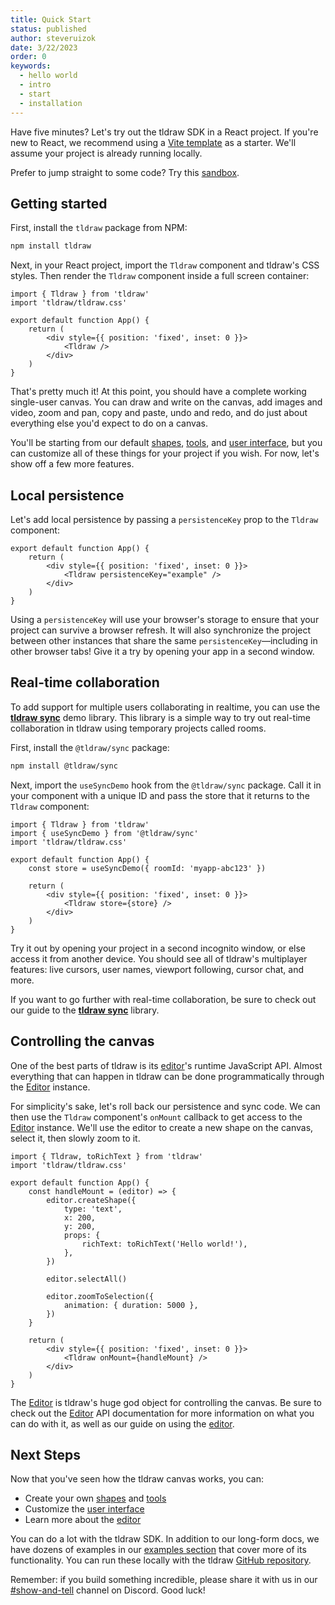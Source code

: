 ```yaml
---
title: Quick Start
status: published
author: steveruizok
date: 3/22/2023
order: 0
keywords:
  - hello world
  - intro
  - start
  - installation
---
```


Have five minutes? Let's try out the tldraw SDK in a React project. If you're new to React, we recommend using a [Vite template](https://vitejs.dev/guide/#scaffolding-your-first-vite-project) as a starter. We'll assume your project is already running locally.

Prefer to jump straight to some code? Try this [sandbox](https://stackblitz.com/edit/vitejs-vite-ahoswhus?file=src%2FApp.tsx).

## Getting started

First, install the `tldraw` package from NPM:

```bash
npm install tldraw
```

Next, in your React project, import the `Tldraw` component and tldraw's CSS styles. Then render the `Tldraw` component inside a full screen container:

```tsx
import { Tldraw } from 'tldraw'
import 'tldraw/tldraw.css'

export default function App() {
	return (
		<div style={{ position: 'fixed', inset: 0 }}>
			<Tldraw />
		</div>
	)
}
```

That's pretty much it! At this point, you should have a complete working single-user canvas. You can draw and write on the canvas, add images and video, zoom and pan, copy and paste, undo and redo, and do just about everything else you'd expect to do on a canvas.

You'll be starting from our default [shapes](/docs/shapes), [tools](/docs/tools), and [user interface](/docs/user-interface), but you can customize all of these things for your project if you wish. For now, let's show off a few more features.

## Local persistence

Let's add local persistence by passing a `persistenceKey` prop to the `Tldraw` component:

<FocusLines lines={[4]}>

```tsx
export default function App() {
	return (
		<div style={{ position: 'fixed', inset: 0 }}>
			<Tldraw persistenceKey="example" />
		</div>
	)
}
```

</FocusLines>

Using a `persistenceKey` will use your browser's storage to ensure that your project can survive a browser refresh. It will also synchronize the project between other instances that share the same `persistenceKey`—including in other browser tabs! Give it a try by opening your app in a second window.

## Real-time collaboration

To add support for multiple users collaborating in realtime, you can use the [**tldraw sync**](/docs/sync) demo library. This library is a simple way to try out real-time collaboration in tldraw using temporary projects called rooms.

First, install the `@tldraw/sync` package:

```bash
npm install @tldraw/sync
```

Next, import the `useSyncDemo` hook from the `@tldraw/sync` package. Call it in your component with a unique ID and pass the store that it returns to the `Tldraw` component:

<FocusLines lines={[2,6,10]}>

```tsx
import { Tldraw } from 'tldraw'
import { useSyncDemo } from '@tldraw/sync'
import 'tldraw/tldraw.css'

export default function App() {
	const store = useSyncDemo({ roomId: 'myapp-abc123' })

	return (
		<div style={{ position: 'fixed', inset: 0 }}>
			<Tldraw store={store} />
		</div>
	)
}
```

</FocusLines>

Try it out by opening your project in a second incognito window, or else access it from another device. You should see all of tldraw's multiplayer features: live cursors, user names, viewport following, cursor chat, and more.

If you want to go further with real-time collaboration, be sure to check out our guide to the [**tldraw sync**](/docs/sync) library.

## Controlling the canvas

One of the best parts of tldraw is its [editor](/docs/editor)'s runtime JavaScript API. Almost everything that can happen in tldraw can be done programmatically through the [Editor](?) instance.

For simplicity's sake, let's roll back our persistence and sync code. We can then use the `Tldraw` component's `onMount` callback to get access to the [Editor](?) instance. We'll use the editor to create a new shape on the canvas, select it, then slowly zoom to it.

```tsx
import { Tldraw, toRichText } from 'tldraw'
import 'tldraw/tldraw.css'

export default function App() {
	const handleMount = (editor) => {
		editor.createShape({
			type: 'text',
			x: 200,
			y: 200,
			props: {
				richText: toRichText('Hello world!'),
			},
		})

		editor.selectAll()

		editor.zoomToSelection({
			animation: { duration: 5000 },
		})
	}

	return (
		<div style={{ position: 'fixed', inset: 0 }}>
			<Tldraw onMount={handleMount} />
		</div>
	)
}
```

The [Editor](?) is tldraw's huge god object for controlling the canvas. Be sure to check out the [Editor](?) API documentation for more information on what you can do with it, as well as our guide on using the [editor](/docs/editor).

## Next Steps

Now that you've seen how the tldraw canvas works, you can:

- Create your own [shapes](/docs/shapes) and [tools](/docs/tools)
- Customize the [user interface](/docs/user-interface)
- Learn more about the [editor](/docs/editor)

You can do a lot with the tldraw SDK. In addition to our long-form docs, we have dozens of examples in our [examples section](/examples) that cover more of its functionality. You can run these locally with the tldraw [GitHub repository](https://github.com/tldraw/tldraw).

Remember: if you build something incredible, please share it with us in our [#show-and-tell](https://discord.tldraw.com/?utm_source=docs&utm_medium=organic&utm_campaign=sociallink) channel on Discord. Good luck!
